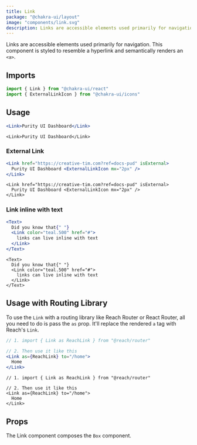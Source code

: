 ```yaml
---
title: Link
package: "@chakra-ui/layout"
image: "components/link.svg"
description: Links are accessible elements used primarily for navigation
---
```


Links are accessible elements used primarily for navigation. This component is
styled to resemble a hyperlink and semantically renders an `<a>`.

## Imports

```js
import { Link } from "@chakra-ui/react"
import { ExternalLinkIcon } from "@chakra-ui/icons"
```

## Usage

```jsx
<Link>Purity UI Dashboard</Link>
```

```tsx
<Link>Purity UI Dashboard</Link>
```

### External Link

```jsx
<Link href="https://creative-tim.com?ref=docs-pud" isExternal>
  Purity UI Dashboard <ExternalLinkIcon mx="2px" />
</Link>
```

```tsx
<Link href="https://creative-tim.com?ref=docs-pud" isExternal>
  Purity UI Dashboard <ExternalLinkIcon mx="2px" />
</Link>
```

### Link inline with text

```jsx
<Text>
  Did you know that{" "}
  <Link color="teal.500" href="#">
    links can live inline with text
  </Link>
</Text>
```

```tsx
<Text>
  Did you know that{" "}
  <Link color="teal.500" href="#">
    links can live inline with text
  </Link>
</Text>
```

## Usage with Routing Library

To use the `Link` with a routing library like Reach Router or React Router, all
you need to do is pass the `as` prop. It'll replace the rendered `a` tag with
Reach's `Link`.

```jsx live=false
// 1. import { Link as ReachLink } from "@reach/router"

// 2. Then use it like this
<Link as={ReachLink} to="/home">
  Home
</Link>
```

```tsx live=false
// 1. import { Link as ReachLink } from "@reach/router"

// 2. Then use it like this
<Link as={ReachLink} to="/home">
  Home
</Link>
```

## Props

The Link component composes the `Box` component.

<PropsTable of="Link" />
